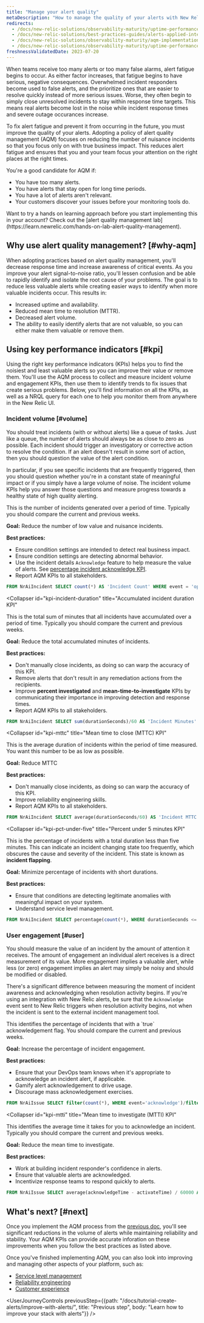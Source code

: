 ```yaml
---
title: "Manage your alert quality"
metaDescription: "How to manage the quality of your alerts with New Relic"
redirects: 
  - /docs/new-relic-solutions/observability-maturity/uptime-performance-reliability/alert-quality-management-guide/
  - /docs/new-relic-solutions/best-practices-guides/alerts-applied-intelligence/alert-quality-management-tutorial/
  - /docs/new-relic-solutions/observability-maturity/aqm-implementation-guide
  - /docs/new-relic-solutions/observability-maturity/uptime-performance-reliability/aqm-implementation-guide
freshnessValidatedDate: 2023-07-20
---
```


When teams receive too many alerts or too many false alarms, alert fatigue begins to occur. As either factor increases, that fatigue begins to have serious, negative consequences. Overwhelmed incident responders become used to false alerts, and the prioritize ones that are easier to resolve quickly instead of more serious issues. Worse, they often begin to simply close unresolved incidents to stay within response time targets. This means real alerts become lost in the noise while incident response times and severe outage occurances increase.  

To fix alert fatigue and prevent it from occurring in the future, you must improve the quality of your alerts. Adopting a policy of alert quality management (AQM) focuses on reducing the number of nuisance incidents so that you focus only on <InlinePopover type="alerts" /> with true business impact. This reduces alert fatigue and ensures that you and your team focus your attention on the right places at the right times.

You're a good candidate for AQM if:

* You have too many alerts.
* You have alerts that stay open for long time periods.
* You have a lot of alerts aren't relevant.
* Your customers discover your issues before your monitoring tools do.

<Callout variant="tip">
Want to try a hands on learning approach before you start implementing this in your account? Check out the [alert quality management lab](https://learn.newrelic.com/hands-on-lab-alert-quality-management).
</Callout>

## Why use alert quality management? [#why-aqm]

When adopting practices based on alert quality management, you'll decrease response time and increase awareness of critical events. As you improve your alert signal-to-noise ratio, you'll lessen confusion and be able to rapidly identify and isolate the root cause of your problems. The goal is to reduce less valuable alerts while creating easier ways to identify when more valuable incidents occur. This results in:

* Increased uptime and availability.
* Reduced mean time to resolution (MTTR).
* Decreased alert volume.
* The ability to easily identify alerts that are not valuable, so you can either make them valuable or remove them.

## Using key performance indicators [#kpi]

Using the right key performance indicators (KPIs) helps you to find the noisiest and least valuable alerts so you can improve their value or remove them. You'll use the AQM process to collect and measure incident volume and engagement KPIs, then use them to identify trends to fix issues that create serious problems. Below, you'll find information on all the KPIs, as well as a NRQL query for each one to help you monitor them from anywhere in the New Relic UI. 

### Incident volume [#volume]

You should treat incidents (with or without alerts) like a queue of tasks. Just like a queue, the number of alerts should always be as close to zero as possible. Each incident should trigger an investigatory or corrective action to resolve the condition. If an alert doesn't result in some sort of action, then you should question the value of the alert condition.

In particular, if you see specific incidents that are frequently triggered, then you should question whether you're in a constant state of meaningful impact or if you simply have a large volume of noise. The incident volume KPIs help you answer those questions and measure progress towards a healthy state of high quality alerting.

<CollapserGroup>
  <Collapser
    id="kpi-incident-count"
    title="Incident count KPI"
  >
This is the number of incidents generated over a period of time. Typically you should compare the current and previous weeks.

<DoNotTranslate>**Goal:**</DoNotTranslate> Reduce the number of low value and nuisance incidents.

<DoNotTranslate>**Best practices:**</DoNotTranslate>
* Ensure condition settings are intended to detect real business impact.
* Ensure condition settings are detecting abnormal behavior.
* Use the incident details `Acknowledge` feature to help measure the value of alerts. See [percentage incident acknowledge KPI](#kpi-user-engagement).
* Report AQM KPIs to all stakeholders.

```sql
FROM NrAiIncident SELECT count(*) AS 'Incident Count' WHERE event = 'open' AND priority = 'critical' SINCE 1 WEEK AGO COMPARE WITH 1 WEEK AGO
```
  </Collapser>

  <Collapser
    id="kpi-incident-duration"
    title="Accumulated incident duration KPI"
  >
This is the total sum of minutes that all incidents have accumulated over a period of time. Typically you should compare the current and previous weeks.

<DoNotTranslate>**Goal:**</DoNotTranslate> Reduce the total accumulated minutes of incidents.

<DoNotTranslate>**Best practices:**</DoNotTranslate>
* Don't manually close incidents, as doing so can warp the accuracy of this KPI.
* Remove alerts that don't result in any remediation actions from the recipients.
* Improve <DoNotTranslate>**percent investigated**</DoNotTranslate> and <DoNotTranslate>**mean-time-to-investigate**</DoNotTranslate> KPIs by communicating their importance in improving detection and response times.
* Report AQM KPIs to all stakeholders.

```sql
FROM NrAiIncident SELECT sum(durationSeconds)/60 AS 'Incident Minutes' WHERE event = 'close' AND priority = 'critical' SINCE 1 WEEK AGO COMPARE WITH 1 WEEK AGO
```
  </Collapser>

  <Collapser
    id="kpi-mttc"
    title="Mean time to close (MTTC) KPI"
  >
This is the average duration of incidents within the period of time measured. You want this number to be as low as possible.

<DoNotTranslate>**Goal:**</DoNotTranslate> Reduce MTTC

<DoNotTranslate>**Best practices:**</DoNotTranslate>
* Don't manually close incidents, as doing so can warp the accuracy of this KPI.
* Improve reliability engineering skills.
* Report AQM KPIs to all stakeholders.

```sql
FROM NrAiIncident SELECT average(durationSeconds/60) AS 'Incident MTTC (minutes)' WHERE event = 'close' AND priority = 'critical' SINCE 1 WEEK AGO COMPARE WITH 1 WEEK AGO
```
  </Collapser>

  <Collapser
    id="kpi-pct-under-five"
    title="Percent under 5 minutes KPI"
  >
This is the percentage of incidents with a total duration less than five minutes. This can indicate an incident changing state too frequently, which obscures the cause and severity of the incident. This state is known as <DoNotTranslate>**incident flapping**</DoNotTranslate>.

<DoNotTranslate>**Goal:**</DoNotTranslate> Minimize percentage of incidents with short durations.

<DoNotTranslate>**Best practices:**</DoNotTranslate>
* Ensure that conditions are detecting legitimate anomalies with meaningful impact on your system.
* Understand service level management.
```sql
FROM NrAiIncident SELECT percentage(count(*), WHERE durationSeconds <= 5*60) AS '% Under 5min' WHERE event = 'close' AND priority = 'critical' SINCE 1 WEEK AGO COMPARE WITH 1 WEEK AGO 
```
</Collapser>
</CollapserGroup>

### User engagement [#user]

You should measure the value of an incident by the amount of attention it receives. The amount of engagement an individual alert receives is a direct measurement of its value. More engagement implies a valuable alert, while less (or zero) engagement implies an alert may simply be noisy and should be modified or disabled.

There's a significant difference between measuring the moment of incident awareness and acknowledging when resolution activity begins. If you're using an integration with New Relic alerts, be sure that the `Acknowledge` event sent to New Relic triggers when resolution activity begins, not when the incident is sent to the external incident management tool. 

<CollapserGroup>
  <Collapser
    id="kpi-pct-ack"
    title="Percentage acknowledged KPI"
  >
This identifies the percentage of incidents that with a `true` acknowledgement flag. You should compare the current and previous weeks.

<DoNotTranslate>**Goal:**</DoNotTranslate> Increase the percentage of incident engagement.

<DoNotTranslate>**Best practices:**</DoNotTranslate>
* Ensure that your DevOps team knows when it's appropriate to acknowledge an incident alert, if applicable.
* Gamify alert acknowledgement to drive usage.
* Discourage mass acknowledgement exercises.

```sql
FROM NrAiIssue SELECT filter(count(*), WHERE event='acknowledge')/filter(count(*), WHERE event='create')*100 AS '% Investigated' WHERE priority='CRITICAL' SINCE 1 WEEK AGO COMPARE WITH 1 WEEK AGO
```
  </Collapser>

  <Collapser
    id="kpi-mtti"
    title="Mean time to investigate (MTTI) KPI"
  >
This identifies the average time it takes for you to acknowledge an incident. Typically you should compare the current and previous weeks.

<DoNotTranslate>**Goal:**</DoNotTranslate> Reduce the mean time to investigate.

<DoNotTranslate>**Best practices:**</DoNotTranslate>
* Work at building incident responder's confidence in alerts.
* Ensure that valuable alerts are acknowledged.
* Incentivize response teams to respond quickly to alerts.

```sql
FROM NrAiIssue SELECT average(acknowledgeTime - activateTime) / 60000 AS 'Incident MTTI (minutes)' WHERE event = 'acknowledge' SINCE 1 WEEK AGO COMPARE WITH 1 WEEK AGO
```
  </Collapser>
</CollapserGroup>

## What's next? [#next]

Once you implement the AQM process from the [previous doc](/docs/tutorial-create-alerts/improve-with-alerts/), you'll see significant reductions in the volume of alerts while maintaining reliability and stability. Your AQM KPIs can provide accurate inforation on these improvements when you follow the best practices as listed above.

Once you've finished implementing AQM, you can also look into improving and managing other aspects of your platform, such as:
* [Service level management](/docs/new-relic-solutions/observability-maturity/uptime-performance-reliability/slm-implementation-guide/)
* [Reliability engineering](/docs/new-relic-solutions/observability-maturity/uptime-performance-reliability/diagnostics-beginner-guide/)
* [Customer experience](/docs/new-relic-solutions/observability-maturity/customer-experience/quality-foundation-implementation-guide/)

<UserJourneyControls
previousStep={{path: "/docs/tutorial-create-alerts/improve-with-alerts/", title: "Previous step", body: "Learn how to improve your stack with alerts"}}
/>